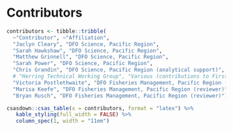 \needspace{0.35\textheight}

# Contributors

```r
contributors <- tibble::tribble(
  ~"Contributor", ~"Affiliation",
  "Jaclyn Cleary", "DFO Science, Pacific Region",
  "Sarah Hawkshaw", "DFO Science, Pacific Region",
  "Matthew Grinnell", "DFO Science, Pacific Region",
  "Sarah Power", "DFO Science, Pacific Region",
  "Chris Grandin", "DFO Science, Pacific Region (analytical support)",
  # "Herring Technical Working Group", "Various (contributions to First Nations observations)",
  "Victoria Postlethwaite", "DFO Fisheries Management, Pacific Region (reviewer)",
  "Marisa Keefe", "DFO Fisheries Management, Pacific Region (reviewer)",
  "Bryan Rusch", "DFO Fisheries Management, Pacific Region (reviewer)")
```

```r
csasdown::csas_table(x = contributors, format = "latex") %>%
   kable_styling(full_width = FALSE) %>%
   column_spec(1, width = "11em")
```
